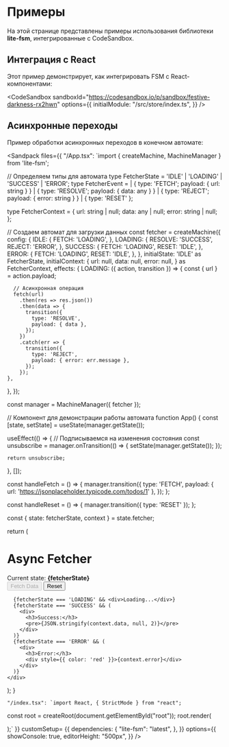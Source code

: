 # Примеры

На этой странице представлены примеры использования библиотеки **lite-fsm**, интегрированные с CodeSandbox.

## Интеграция с React

Этот пример демонстрирует, как интегрировать FSM с React-компонентами:

<CodeSandbox
  sandboxId="https://codesandbox.io/p/sandbox/festive-darkness-rx2hwn"
  options={{
    initialModule: "/src/store/index.ts",
  }}
/>

## Асинхронные переходы

Пример обработки асинхронных переходов в конечном автомате:

<Sandpack 
  files={{
    "/App.tsx": `import { createMachine, MachineManager } from 'lite-fsm';

// Определяем типы для автомата
type FetcherState = 'IDLE' | 'LOADING' | 'SUCCESS' | 'ERROR';
type FetcherEvent =
| { type: 'FETCH'; payload: { url: string } }
| { type: 'RESOLVE'; payload: { data: any } }
| { type: 'REJECT'; payload: { error: string } }
| { type: 'RESET' };

type FetcherContext = {
url: string | null;
data: any | null;
error: string | null;
};

// Создаем автомат для загрузки данных
const fetcher = createMachine({
config: {
IDLE: {
FETCH: 'LOADING',
},
LOADING: {
RESOLVE: 'SUCCESS',
REJECT: 'ERROR',
},
SUCCESS: {
FETCH: 'LOADING',
RESET: 'IDLE',
},
ERROR: {
FETCH: 'LOADING',
RESET: 'IDLE',
},
},
initialState: 'IDLE' as FetcherState,
initialContext: {
url: null,
data: null,
error: null,
} as FetcherContext,
effects: {
LOADING: ({ action, transition }) => {
const { url } = action.payload;

      // Асинхронная операция
      fetch(url)
        .then(res => res.json())
        .then(data => {
          transition({
            type: 'RESOLVE',
            payload: { data },
          });
        })
        .catch(err => {
          transition({
            type: 'REJECT',
            payload: { error: err.message },
          });
        });
    },

},
});

const manager = MachineManager({ fetcher });

// Компонент для демонстрации работы автомата
function App() {
const [state, setState] = useState(manager.getState());

useEffect(() => {
// Подписываемся на изменения состояния
const unsubscribe = manager.onTransition(() => {
setState(manager.getState());
});

    return unsubscribe;

}, []);

const handleFetch = () => {
manager.transition({
type: 'FETCH',
payload: { url: 'https://jsonplaceholder.typicode.com/todos/1' },
});
};

const handleReset = () => {
manager.transition({ type: 'RESET' });
};

const { state: fetcherState, context } = state.fetcher;

return (

<div className="App">
<h1>Async Fetcher</h1>
<div>Current state: <strong>{fetcherState}</strong></div>
<div style={{ margin: '20px 0' }}>
<button onClick={handleFetch} disabled={fetcherState === 'LOADING'}>
Fetch Data
</button>
<button onClick={handleReset} style={{ marginLeft: '10px' }}>
Reset
</button>
</div>

      {fetcherState === 'LOADING' && <div>Loading...</div>}
      {fetcherState === 'SUCCESS' && (
        <div>
          <h3>Success:</h3>
          <pre>{JSON.stringify(context.data, null, 2)}</pre>
        </div>
      )}
      {fetcherState === 'ERROR' && (
        <div>
          <h3>Error:</h3>
          <div style={{ color: 'red' }}>{context.error}</div>
        </div>
      )}
    </div>

);
}

    "/index.tsx": `import React, { StrictMode } from "react";

const root = createRoot(document.getElementById("root"));
root.render(

<StrictMode>
  <App />
</StrictMode>
);` }} customSetup=
{{
  dependencies: {
    "lite-fsm": "latest",
  },
}}
options={{
  showConsole: true,
  editorHeight: "500px",
}}
/>
